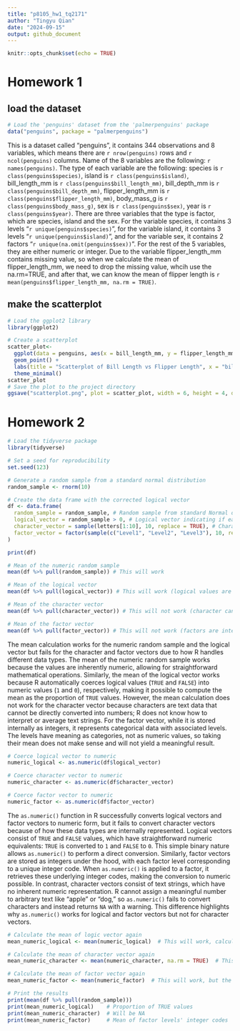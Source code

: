 ```yaml
---
title: "p8105_hw1_tq2171"
author: "Tingyu Qian"
date: "2024-09-15"
output: github_document
---
```


```r
knitr::opts_chunk$set(echo = TRUE)
```

# Homework 1

## load the dataset
```r
# Load the 'penguins' dataset from the 'palmerpenguins' package
data("penguins", package = "palmerpenguins")
```

This is a dataset called "penguins", it contains 344 observations and 8 variables, which means there are `r nrow(penguins)` rows and `r ncol(penguins)` columns. Name of the 8 variables are the following: `r names(penguins)`. The type of each variable are the following: species is `r class(penguins$species)`,  island is `r class(penguins$island)`, bill_length_mm is `r class(penguins$bill_length_mm)`, bill_depth_mm is `r class(penguins$bill_depth_mm)`, flipper_length_mm is `r class(penguins$flipper_length_mm)`, body_mass_g is `r class(penguins$body_mass_g)`, sex is `r class(penguins$sex)`, year is `r class(penguins$year)`. There are three variables that the type is factor, which are species, island and the sex. For the variable species, it contains 3 levels "`r unique(penguins$species)`", for the variable island, it contains 3 levels "`r unique(penguins$island)`", and for the variable sex, it contains 2 factors "`r unique(na.omit(penguins$sex))`". For the rest of the 5 variables, they are either numeric or integer. Due to the variable flipper_length_mm contains missing value, so when we calculate the mean of flipper_length_mm, we need to drop the missing value, whcih use the na.rm=TRUE, and after that, we can know the mean of flipper length is `r mean(penguins$flipper_length_mm, na.rm = TRUE)`.


## make the scatterplot
```r
# Load the ggplot2 library
library(ggplot2)

# Create a scatterplot
scatter_plot<-
  ggplot(data = penguins, aes(x = bill_length_mm, y = flipper_length_mm, colour = species)) +
  geom_point() +
  labs(title = "Scatterplot of Bill Length vs Flipper Length", x = "bill_length_mm", y = "flipper_length_mm") +
  theme_minimal()
scatter_plot
# Save the plot to the project directory
ggsave("scatterplot.png", plot = scatter_plot, width = 6, height = 4, dpi = 300)
```

# Homework 2
```r
# Load the tidyverse package
library(tidyverse)

# Set a seed for reproducibility
set.seed(123)

# Generate a random sample from a standard normal distribution
random_sample <- rnorm(10)

# Create the data frame with the corrected logical vector
df <- data.frame(
  random_sample = random_sample, # Random sample from standard Normal distribution
  logical_vector = random_sample > 0, # Logical vector indicating if each element of the sample > 0
  character_vector = sample(letters[1:10], 10, replace = TRUE), # Character vector of length 10
  factor_vector = factor(sample(c("Level1", "Level2", "Level3"), 10, replace = TRUE)) # Factor vector with 3 levels
)

print(df)
```

```r
# Mean of the numeric random sample
mean(df %>% pull(random_sample)) # This will work

# Mean of the logical vector
mean(df %>% pull(logical_vector)) # This will work (logical values are coerced to numeric: TRUE = 1, FALSE = 0)

# Mean of the character vector
mean(df %>% pull(character_vector)) # This will not work (character cannot be coerced to numeric)

# Mean of the factor vector
mean(df %>% pull(factor_vector)) # This will not work (factors are internally stored as integers but have a level attribute)
```
The mean calculation works for the numeric random sample and the logical vector but fails for the character and factor vectors due to how R handles different data types. The mean of the numeric random sample works because the values are inherently numeric, allowing for straightforward mathematical operations. Similarly, the mean of the logical vector works because R automatically coerces logical values (`TRUE` and `FALSE`) into numeric values (`1` and `0`), respectively, making it possible to compute the mean as the proportion of `TRUE` values. However, the mean calculation does not work for the character vector because characters are text data that cannot be directly converted into numbers; R does not know how to interpret or average text strings. For the factor vector, while it is stored internally as integers, it represents categorical data with associated levels. The levels have meaning as categories, not as numeric values, so taking their mean does not make sense and will not yield a meaningful result.

```r
# Coerce logical vector to numeric
numeric_logical <- as.numeric(df$logical_vector)

# Coerce character vector to numeric
numeric_character <- as.numeric(df$character_vector)

# Coerce factor vector to numeric
numeric_factor <- as.numeric(df$factor_vector)
```

The `as.numeric()` function in R successfully converts logical vectors and factor vectors to numeric form, but it fails to convert character vectors because of how these data types are internally represented. Logical vectors consist of `TRUE` and `FALSE` values, which have straightforward numeric equivalents: `TRUE` is converted to `1` and `FALSE` to `0`. This simple binary nature allows `as.numeric()` to perform a direct conversion. Similarly, factor vectors are stored as integers under the hood, with each factor level corresponding to a unique integer code. When `as.numeric()` is applied to a factor, it retrieves these underlying integer codes, making the conversion to numeric possible. In contrast, character vectors consist of text strings, which have no inherent numeric representation. R cannot assign a meaningful number to arbitrary text like "apple" or "dog," so `as.numeric()` fails to convert characters and instead returns `NA` with a warning. This difference highlights why `as.numeric()` works for logical and factor vectors but not for character vectors.

```r
# Calculate the mean of logic vector again
mean_numeric_logical <- mean(numeric_logical)  # This will work, calculating the proportion of TRUE values

# Calculate the mean of character vector again
mean_numeric_character <- mean(numeric_character, na.rm = TRUE)  # This will return NA or an error due to NA values

# Calculate the mean of factor vector again
mean_numeric_factor <- mean(numeric_factor)  # This will work, but the result may not be meaningful

# Print the results
print(mean(df %>% pull(random_sample))) 
print(mean_numeric_logical)    # Proportion of TRUE values
print(mean_numeric_character)  # Will be NA
print(mean_numeric_factor)     # Mean of factor levels' integer codes
```